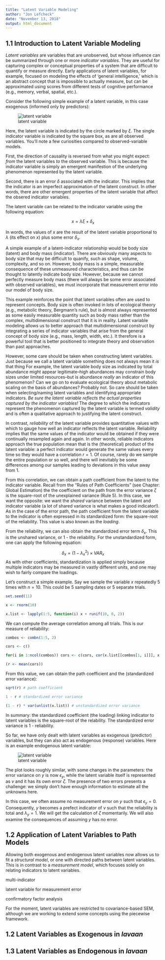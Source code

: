 ```yaml
---
title: "Latent Variable Modeling"
author: "Jon Lefcheck"
date: "November 13, 2018"
output: html_document
---
```


## 1.1 Introduction to Latent Variable Modeling

*Latent variables* are variables that are unobserved, but whose influence can be summarized through one or more *indicator variables*. They are useful for capturing complex or conceptual properties of a system that are difficult to quantify or measure directly. Early applications of latent variables, for example, focused on modeling the effects of 'general intelligence,' which is an abstract concept that is impossible to actually measure, but can be approximated using scores from different tests of cognitive performance (e.g., memory, verbal, spatial, etc.).

Consider the following simple example of a latent variable, in this case exogenous (informed only by predictors):

![latent variable](https://raw.githubusercontent.com/jslefche/sem_book/master/img/latent_variable_exo.png)

Here, the latent variable is indicated by the circle marked by $\xi$. The single indicator variable is indicated by the square box, as are all observed variables. You'll note a few curiosities compared to observed-variable models. 

First, the direction of causality is reversed from what you might expect: *from* the latent variables *to* the observed variable. This is because the indicator variable is simply an emergent manifestion of the underlying phenomenon represented by the latent variable.

Second, there is an error $\delta$ associated with the indicator. This implies that the indicator is an imperfect approximation of the latent construct. In other words, there are other emergent properties of the latent variable that affect the obsered indicator variables.

The latent variable can be related to the indicator variable using the following equation:

  $$x = \lambda \xi + \delta_{x}$$
  
In words, the values of $x$ are the result of the latent variable proportional to $\lambda$ (its effect on $x$) plus some error $\delta_{x}$.
  
A simple example of a latent-indicator relationship would be body size (latent) and body mass (indicator). There are obviously many aspects to body size that may be difficult to quanify, such as shape, volume, complexity, and so on. However, body mass is a simple, measurable consequence of these unmeasured characteristics, and thus can be thought to latently indicate body size. However, because we cannot perfectly measure body mass (there will always be some error associated with observed variables), we must incorporate that measurement error into our model of body size.

This example reinforces the point that latent variables often are used to represent concepts. Body size is often invoked in lots of ecological theory (e.g., metabolic theory, Bergmann's rule), but is almost always represented as some easily measurable quantity such as body mass rather than the complex, multidimensional construct that it is in reality. Latent variable modeling allows us to better approach that multidimensional construct by integrating a series of indicator variables that arise from the general concept of body size (e.g., mass, length, width, etc.). It therefore is a powerful tool that is better positioned to integrate theory and observation than past approaches.

However, some care should be taken when constructing latent variables. Just because we call a latent variable something does not always mean it *is* that thing For example, the latent variable body size as indicated by total abundance might appear legitimate--high abundances may constrain body sizes under limited resources--but is abundance *really* an indicator of this phenomenon? Can we go on to evaluate ecological theory about metabolic scaling on the basis of abundances? Probably not. So care should be taken when selecting/naming latent variables and identifying appropriate indicators. *Be sure the latent variable reflects the actual properties captured by the indicator variables!* The degree to which the indicators represent the phenomenon captured by the latent variable is termed *validity* and is often a qualitative approach to justifying the latent construct.

In contrast, *reliability* of the latent variable provides quantitative values with which to gauge how well an indicator reflects the latent variable. Reliability implies that the same values of the indicator would be obtained if they were continually resampled again and again. In other words, reliable indicators approach the true population mean that is the (theoretical) product of the latent variable: a perfect indicator would generate the same values every time so they would have a correlation $r = 1$. Of course, rarely do we sample the entire population or so well, and there will inevitably be some differences among our samples leading to deviations in this value away from 1. 

From this correlation, we can obtain a path coefficient from the latent to the indicator variable. Recall from the "Rules of Path Coefficients" (see Chapter: Global Estimation) the the coefficient on the path from the error variance $\zeta$ is the square-root of the unexplained variance (Rule 5). In this case, we want the opposite: we want the *shared* variance between the latent and indicator variable (a lot of shared variance is what makes a good indicator!). As in the case of the error path, the path coefficient from the latent variable to the indicator is often expressed in its standardized form: the square-root of the reliability. This value is also known as the *loading*.

From the reliability, we can also obtain the standardized error term $\delta_{x}$. This is the unshared variance, or 1 - the reliability. For the unstandardized form, one can apply the following equation:

  $$\delta_{x} = (1 - \lambda_{x}^2) \times VAR_{x}$$
As with other coefficients, standardization is applied simply because multiple indicators may be measured in vastly different units, and one may wish to fairly compare the loadings. 

Let's construct a simple example. Say we sample the variable $x$ repeatedly 5 times with $n = 10$. This could be 5 sampling dates or 5 separate trials.

```r
set.seed(11)

x <- rnorm(10)

x.list <- lapply(1:5, function(i) x + runif(10, 0, 2))
```

We can compute the average correlation among all trials. This is our measure of reliability:

```r
combos <- combn(1:5, 2)

cors <- c()

for(i in 1:ncol(combos)) cors <- c(cors, cor(x.list[[combos[1, i]]], x.list[[combos[2, i]]]))

(r <- mean(cors)) 
```

From this value, we can obtain the path coefficient and the (standardized error variance):

```r
sqrt(r) # path coefficient

1 - r # standardized error variance

(1 - r) * var(unlist(x.list)) # unstandardized error variance
```
  
In summary: the standardized coefficient (the loading) linking indicator to latent variables is the square-root of the relability. The standardized error variance is 1 - reliability.

So far, we have only dealt with latent variables as exogenous (predictor) variables, but they can also act as endogenous (response) variables. Here is an example endogenous latent variable:

![latent variable](https://raw.githubusercontent.com/jslefche/sem_book/master/img/latent_variable_endo.png)

The plot looks roughly similar, with some changes in the parameters: the error variance on $y$ is now $\epsilon_{y}$, while the latent variable itself is represented as $\nu$ and it has its own error $\zeta$. The presence of two errors presents a challenge: we simply don't have enough information to estimate all the unknowns here. 

In this case, we often assume no measurement error on $y$ such that $\epsilon_{y} = 0$. Consequently, $y$ becomes a prefect indicator of $\nu$ such that the reliability is total and $\lambda_{y} = 1$. We will get the calculation of $\zeta$ momentarily. We will also examine the consequences of assuming $y$ has no error.

## 1.2 Application of Latent Variables to Path Models

Allowing both exogenous and endogenous latent variables now allows us to fit a *structural model*, or one with directed paths between latent variables. This is in contrast to a *measurement model*, which focuses solely on relating indicators to latent variables.





multi-indicator


latent variable for measurement error


confirmatory factor analysis

For the moment, latent variables are restricted to covariance-based SEM, although we are working to extend some concepts using the piecewise framework.

## 1.2 Latent Variables as Exogenous in *lavaan*

## 1.3 Latent Variables as Endogenous in *lavaan*